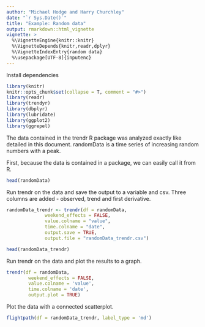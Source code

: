 ```yaml
---
author: "Michael Hodge and Harry Churchley"
date: "`r Sys.Date()`"
title: "Example: Random data"
output: rmarkdown::html_vignette
vignette: >
  %\VignetteEngine{knitr::knitr}
  %\VignetteDepends{knitr,readr,dplyr}
  %\VignetteIndexEntry{random data}
  %\usepackage[UTF-8]{inputenc}
---
```


Install dependencies 

```r
library(knitr)
knitr::opts_chunk$set(collapse = T, comment = "#>")
library(readr)
library(trendyr)
library(dbplyr)
library(lubridate)
library(ggplot2)
library(ggrepel)
```

The data contained in the trendr R package was analyzed exactly like detailed in this document. randomData is a time series of increasing random numbers with a peak.

First, because the data is contained in a package, we can easily call it from R.

```r
head(randomData)
```


Run trendr on the data and save the output to a variable and csv. Three columns are added - observed, trend and first derivative.

```r
randomData_trendr <- trendr(df = randomData,
              weekend_effects = FALSE,
              value.colname = "value",
              time.colname = "date",
              output.save = TRUE,
              output.file = "randomData_trendr.csv")

head(randomData_trendr)
```
Run trendr on the data and plot the results to a graph.

```r
trendr(df = randomData,
        weekend_effects = FALSE,
        value.colname = 'value',
        time.colname = 'date',
        output.plot = TRUE)
```

Plot the data with a connected scatterplot.

```r
flightpath(df = randomData_trendr, label_type = 'md')
```
